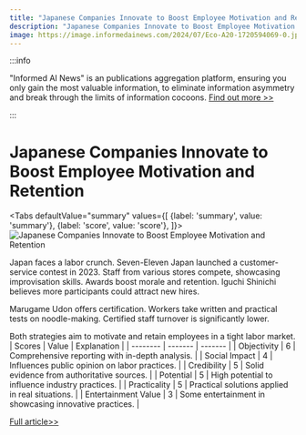 ```yaml
---
title: "Japanese Companies Innovate to Boost Employee Motivation and Retention"
description: "Japanese Companies Innovate to Boost Employee Motivation and Retention"
image: https://image.informedainews.com/2024/07/Eco-A20-1720594069-0.jpg
---
```



:::info

"Informed AI News" is an publications aggregation platform, ensuring you only gain the most valuable information, to eliminate information asymmetry and break through the limits of information cocoons.  [Find out more >>](/)

:::

# Japanese Companies Innovate to Boost Employee Motivation and Retention


<Tabs
	defaultValue="summary"
	values={[
	{label: 'summary', value: 'summary'},
	{label: 'score', value: 'score'},
]}>
<TabItem value="summary">
<img
  src="https://image.informedainews.com/2024/07/Eco-A20-1720594069-0.jpg"
  alt="Japanese Companies Innovate to Boost Employee Motivation and Retention"
/>



Japan faces a labor crunch. Seven-Eleven Japan launched a customer-service contest in 2023. Staff from various stores compete, showcasing improvisation skills. Awards boost morale and retention. Iguchi Shinichi believes more participants could attract new hires.

Marugame Udon offers certification. Workers take written and practical tests on noodle-making. Certified staff turnover is significantly lower.

Both strategies aim to motivate and retain employees in a tight labor market.
</TabItem>
<TabItem value="score">
	| Scores     | Value   | Explanation |
	| -------- | ------- | ------- |
	| Objectivity  | 6    | Comprehensive reporting with in-depth analysis.    |
	| Social Impact | 4     | Influences public opinion on labor practices.    |
	| Credibility    | 5    | Solid evidence from authoritative sources.    |
	| Potential    | 5    | High potential to influence industry practices.    |
	| Practicality    | 5    | Practical solutions applied in real situations.    |
	| Entertainment Value    | 3    | Some entertainment in showcasing innovative practices.    |
</TabItem>
</Tabs>

[Full article>>](https://www3.nhk.or.jp/nhkworld/en/news/20240709_16/)
